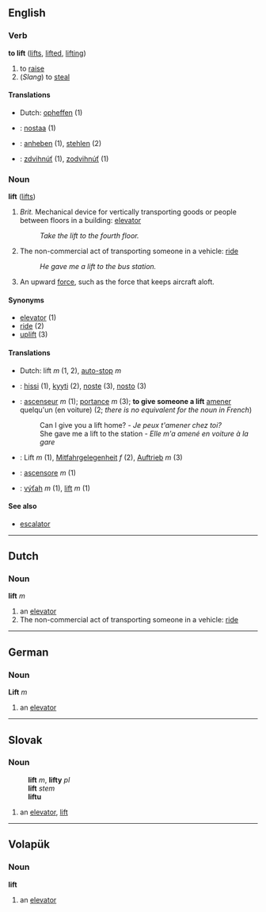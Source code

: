 ==English==
=== Verb ===
'''to lift''' ([[lifts]], [[lifted]], [[lifting]])

# to [[raise]] 
# (''Slang'') to [[steal]]

====Translations====
*Dutch: [[opheffen]] (1)
*{{fi}}: [[nostaa]] (1)
*{{de}}: [[anheben]] (1), [[stehlen]] (2)
*{{sk}}: [[zdvihnúť]] (1), [[zodvihnúť]] (1)

=== Noun ===
'''lift''' ([[lifts]])

# ''Brit.'' Mechanical device for vertically transporting goods or people between floors in a building: [[elevator]] 
#:''Take the lift to the fourth floor.''
# The non-commercial act of transporting someone in a vehicle: [[ride]]
#:''He gave me a lift to the bus station.''
# An upward [[force]], such as the force that keeps aircraft aloft.

====Synonyms====
*[[elevator]] (1)
*[[ride]] (2)
*[[uplift]] (3)

====Translations====
*Dutch: lift ''m'' (1, 2), [[auto-stop]] ''m''
*{{fi}}: [[hissi]] (1), [[kyyti]] (2), [[noste]] (3), [[nosto]] (3)
*{{fr}}: [[ascenseur]] ''m'' (1); [[portance]] ''m'' (3); '''to give someone a lift''' [[amener]] quelqu'un (en voiture) (2; ''there is no equivalent for the noun in French'')
*:Can I give you a lift home? - ''Je peux t'amener chez toi?''
*:She gave me a lift to the station - ''Elle m'a amené en voiture à la gare''
*{{de}}: Lift ''m'' (1), [[Mitfahrgelegenheit]] ''f'' (2), [[Auftrieb]] ''m'' (3)
*{{it}}: [[ascensore]] ''m'' (1)
*{{sk}}: [[výťah]] ''m'' (1), [[lift#Slovak|lift]] ''m'' (1)

====See also====
*[[escalator]]

----

== Dutch == 
=== Noun === 
'''lift''' ''m''

# an [[elevator]]
# The non-commercial act of transporting someone in a vehicle: [[ride]]

----

==German==
===Noun===
'''Lift''' ''m''

# an [[elevator]]

----

==Slovak==
===Noun===
:'''lift''' ''m'', '''lifty''' ''pl''
:'''lift''' ''stem''
:'''liftu''' ''{{gensg}}''
:{{decpat}} {{dub}}
# an [[elevator]], [[lift#English|lift]]

----

== Volapük == 
=== Noun === 
'''lift'''

# an [[elevator]]